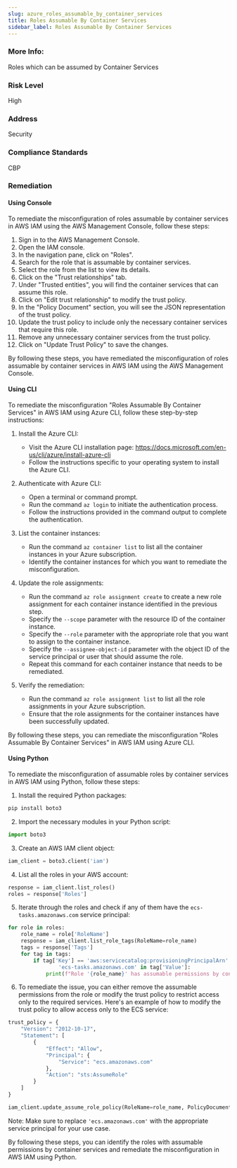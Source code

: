 ```yaml
---
slug: azure_roles_assumable_by_container_services
title: Roles Assumable By Container Services
sidebar_label: Roles Assumable By Container Services
---
```


### More Info:

Roles which can be assumed by Container Services

### Risk Level

High

### Address

Security

### Compliance Standards

CBP
### Remediation

#### Using Console

To remediate the misconfiguration of roles assumable by container services in AWS IAM using the AWS Management Console, follow these steps:

1. Sign in to the AWS Management Console.
2. Open the IAM console.
3. In the navigation pane, click on "Roles".
4. Search for the role that is assumable by container services.
5. Select the role from the list to view its details.
6. Click on the "Trust relationships" tab.
7. Under "Trusted entities", you will find the container services that can assume this role.
8. Click on "Edit trust relationship" to modify the trust policy.
9. In the "Policy Document" section, you will see the JSON representation of the trust policy.
10. Update the trust policy to include only the necessary container services that require this role.
11. Remove any unnecessary container services from the trust policy.
12. Click on "Update Trust Policy" to save the changes.

By following these steps, you have remediated the misconfiguration of roles assumable by container services in AWS IAM using the AWS Management Console.

#### Using CLI

To remediate the misconfiguration "Roles Assumable By Container Services" in AWS IAM using Azure CLI, follow these step-by-step instructions:

1. Install the Azure CLI: 
   - Visit the Azure CLI installation page: https://docs.microsoft.com/en-us/cli/azure/install-azure-cli
   - Follow the instructions specific to your operating system to install the Azure CLI.

2. Authenticate with Azure CLI:
   - Open a terminal or command prompt.
   - Run the command `az login` to initiate the authentication process.
   - Follow the instructions provided in the command output to complete the authentication.

3. List the container instances:
   - Run the command `az container list` to list all the container instances in your Azure subscription.
   - Identify the container instances for which you want to remediate the misconfiguration.

4. Update the role assignments:
   - Run the command `az role assignment create` to create a new role assignment for each container instance identified in the previous step.
   - Specify the `--scope` parameter with the resource ID of the container instance.
   - Specify the `--role` parameter with the appropriate role that you want to assign to the container instance.
   - Specify the `--assignee-object-id` parameter with the object ID of the service principal or user that should assume the role.
   - Repeat this command for each container instance that needs to be remediated.

5. Verify the remediation:
   - Run the command `az role assignment list` to list all the role assignments in your Azure subscription.
   - Ensure that the role assignments for the container instances have been successfully updated.

By following these steps, you can remediate the misconfiguration "Roles Assumable By Container Services" in AWS IAM using Azure CLI.

#### Using Python

To remediate the misconfiguration of assumable roles by container services in AWS IAM using Python, follow these steps:

1. Install the required Python packages:
```python
pip install boto3
```

2. Import the necessary modules in your Python script:
```python
import boto3
```

3. Create an AWS IAM client object:
```python
iam_client = boto3.client('iam')
```

4. List all the roles in your AWS account:
```python
response = iam_client.list_roles()
roles = response['Roles']
```

5. Iterate through the roles and check if any of them have the `ecs-tasks.amazonaws.com` service principal:
```python
for role in roles:
    role_name = role['RoleName']
    response = iam_client.list_role_tags(RoleName=role_name)
    tags = response['Tags']
    for tag in tags:
        if tag['Key'] == 'aws:servicecatalog:provisioningPrincipalArn' and \
                'ecs-tasks.amazonaws.com' in tag['Value']:
            print(f"Role '{role_name}' has assumable permissions by container services.")
```

6. To remediate the issue, you can either remove the assumable permissions from the role or modify the trust policy to restrict access only to the required services. Here's an example of how to modify the trust policy to allow access only to the ECS service:
```python
trust_policy = {
    "Version": "2012-10-17",
    "Statement": [
        {
            "Effect": "Allow",
            "Principal": {
                "Service": "ecs.amazonaws.com"
            },
            "Action": "sts:AssumeRole"
        }
    ]
}

iam_client.update_assume_role_policy(RoleName=role_name, PolicyDocument=json.dumps(trust_policy))
```

Note: Make sure to replace `'ecs.amazonaws.com'` with the appropriate service principal for your use case.

By following these steps, you can identify the roles with assumable permissions by container services and remediate the misconfiguration in AWS IAM using Python.



